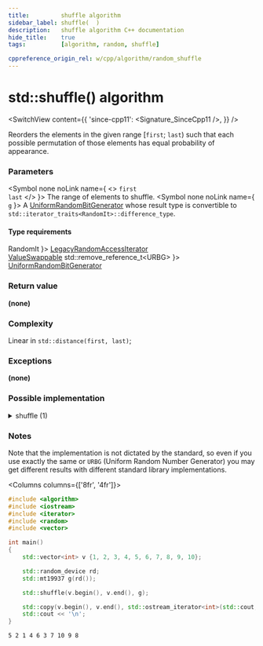 ```yaml
---
title:         shuffle algorithm
sidebar_label: shuffle(  )
description:   shuffle algorithm C++ documentation
hide_title:    true
tags:          [algorithm, random, shuffle]

cppreference_origin_rel: w/cpp/algorithm/random_shuffle
---
```



<!-- Terms -->


<!----------------- Codes ---------------------->


# std::shuffle() algorithm

<SwitchView content={{
  'since-cpp11': <Signature_SinceCpp11 />,
}} />

Reorders the elements in the given range [`first`; `last`) such that each possible permutation of those elements has equal probability of appearance.

### Parameters

<SymbolTable>

  <Symbol none noLink name={ <> <code>first</code> <br/> <code>last</code> </> }>
    The range of elements to shuffle.
  </Symbol>
  <Symbol none noLink name={ <code>g</code> }>
    A <a href="/docs/named_req/UniformRandomBitGenerator">UniformRandomBitGenerator</a> whose result type is convertible to <code>std::iterator_traits&lt;RandomIt&gt;::difference_type</code>.
  </Symbol>

</SymbolTable>

#### Type requirements

<SymbolTable>
  <Symbol none noLink name={ <code>RandomIt</code> }>
    <a href="/docs/named_req/LegacyRandomAccessIterator">LegacyRandomAccessIterator</a> <br/>
    <a href="/docs/named_req/ValueSwappable">ValueSwappable</a>
  </Symbol>
  <Symbol none noLink name={ <code>std::remove_reference_t&lt;URBG&gt;</code> }>
    <a href="/docs/named_req/UniformRandomBitGenerator">UniformRandomBitGenerator</a>
  </Symbol>
</SymbolTable>

### Return value

**(none)**

### Complexity

Linear in `std::distance(first, last)`;

### Exceptions

**(none)**

### Possible implementation

<details>
<summary>shuffle (1)</summary>

```cpp
template<class RandomIt>
template<class RandomIt, class URBG>
void shuffle(RandomIt first, RandomIt last, URBG&& g)
{
    using diff_t = typename std::iterator_traits<RandomIt>::difference_type;
    using distr_t = std::uniform_int_distribution<diff_t>;
    using param_t = typename distr_t::param_type;

    distr_t D;
    for (diff_t i = last - first - 1; i > 0; --i)
    {
        using std::swap;
        swap(first[i], first[D(g, param_t(0, i))]);
    }
}
```

</details>

### Notes

Note that the implementation is not dictated by the standard, so even if you use exactly the same or `URBG` (Uniform Random Number Generator) you may get different results with different standard library implementations.

<Columns columns={['8fr', '4fr']}>
<div>

```cpp title='Main.cpp' showLineNumbers
#include <algorithm>
#include <iostream>
#include <iterator>
#include <random>
#include <vector>

int main()
{
    std::vector<int> v {1, 2, 3, 4, 5, 6, 7, 8, 9, 10};

    std::random_device rd;
    std::mt19937 g(rd());

    std::shuffle(v.begin(), v.end(), g);

    std::copy(v.begin(), v.end(), std::ostream_iterator<int>(std::cout, " "));
    std::cout << '\n';
}
```

</div>
<div>

```plaintext title="Possible Output"
5 2 1 4 6 3 7 10 9 8
```

</div>
</Columns>
